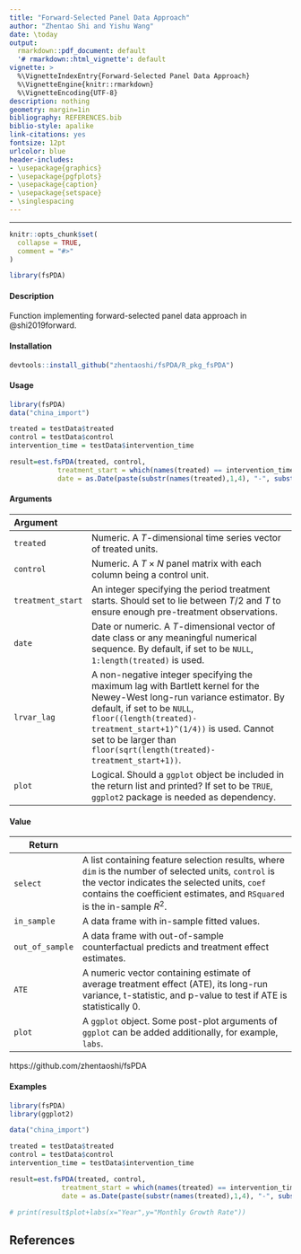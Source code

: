 ```yaml
---
title: "Forward-Selected Panel Data Approach"
author: "Zhentao Shi and Yishu Wang"
date: \today
output:
  rmarkdown::pdf_document: default
  '# rmarkdown::html_vignette': default
vignette: >
  %\VignetteIndexEntry{Forward-Selected Panel Data Approach}
  %\VignetteEngine{knitr::rmarkdown}
  %\VignetteEncoding{UTF-8}
description: nothing
geometry: margin=1in
bibliography: REFERENCES.bib
biblio-style: apalike
link-citations: yes
fontsize: 12pt
urlcolor: blue
header-includes:
- \usepackage{graphics}
- \usepackage{pgfplots}
- \usepackage{caption}
- \usepackage{setspace}
- \singlespacing
---  
```

  
  
---

```r
knitr::opts_chunk$set(
  collapse = TRUE,
  comment = "#>"
)
```

```r
library(fsPDA)
```



#### Description

Function implementing forward-selected panel data approach in @shi2019forward.

#### Installation

```r
devtools::install_github("zhentaoshi/fsPDA/R_pkg_fsPDA")
```

#### Usage

```r
library(fsPDA)
data("china_import")

treated = testData$treated
control = testData$control
intervention_time = testData$intervention_time

result=est.fsPDA(treated, control,
            treatment_start = which(names(treated) == intervention_time),
            date = as.Date(paste(substr(names(treated),1,4), "-", substr(names(treated), 5, 6), "-01", sep="")))
```

#### Arguments

| Argument          |                                                              |
| :---------------- | ------------------------------------------------------------ |
| `treated`         | Numeric. A $T$-dimensional time series vector of treated units. |
| `control`         | Numeric. A $T\times N$ panel matrix with each column being a control unit. |
| `treatment_start` | An integer specifying the period treatment starts. Should set to lie between $T/2$ and $T$ to ensure enough pre-treatment observations. |
| `date`            | Date or numeric. A $T$-dimensional vector of date class or any meaningful numerical sequence. By default, if set to be `NULL`, `1:length(treated)` is used. |
| `lrvar_lag`       | A non-negative integer specifying the maximum lag with Bartlett kernel for the Newey-West long-run variance estimator. By default, if set to be `NULL`, `floor((length(treated)-treatment_start+1)^(1/4))` is used. Cannot set to be larger than `floor(sqrt(length(treated)-treatment_start+1))`. |
| `plot`            | Logical. Should a `ggplot` object be included in the return list and printed? If set to be `TRUE`, `ggplot2` package is needed as dependency. |

#### Value

| Return          |                                                              |
| --------------- | ------------------------------------------------------------ |
| `select`        | A list containing feature selection results, where `dim` is the number of selected units, `control` is the vector indicates the selected units, `coef` contains the coefficient estimates, and `RSquared` is the in-sample $R^2$. |
| `in_sample`     | A data frame with in-sample fitted values.                   |
| `out_of_sample` | A data frame with out-of-sample counterfactual predicts and treatment effect estimates. |
| `ATE`           | A numeric vector containing estimate of average treatment effect (ATE), its long-run variance, t-statistic, and p-value to test if ATE is statistically 0. |
| `plot`          | A `ggplot` object. Some post-plot arguments of `ggplot` can be added additionally, for example, `labs`. |


https://github.com/zhentaoshi/fsPDA

#### Examples

```r
library(fsPDA)
library(ggplot2)

data("china_import")

treated = testData$treated
control = testData$control
intervention_time = testData$intervention_time

result=est.fsPDA(treated, control,
             treatment_start = which(names(treated) == intervention_time),
             date = as.Date(paste(substr(names(treated),1,4), "-", substr(names(treated), 5, 6), "-01", sep="")))

# print(result$plot+labs(x="Year",y="Monthly Growth Rate"))
```


## References
